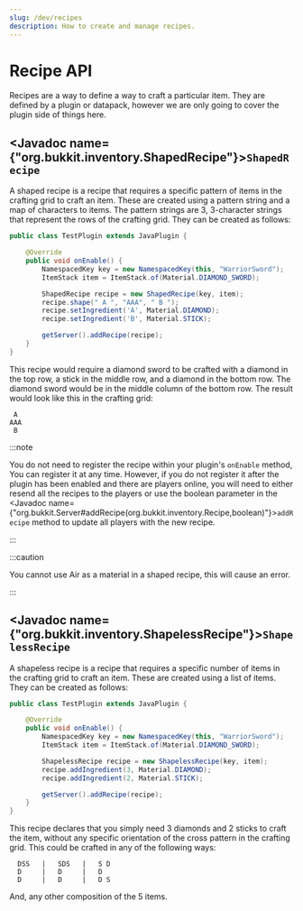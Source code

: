 ```yaml
---
slug: /dev/recipes
description: How to create and manage recipes.
---
```


# Recipe API

Recipes are a way to define a way to craft a particular item. They are defined by a plugin or
datapack, however we are only going to cover the plugin side of things here.

## <Javadoc name={"org.bukkit.inventory.ShapedRecipe"}>`ShapedRecipe`</Javadoc>

A shaped recipe is a recipe that requires a specific pattern of items in the crafting grid to craft an item.
These are created using a pattern string and a map of characters to items. The pattern strings are 3,
3-character strings that represent the rows of the crafting grid. They can be created as follows:

```java title="TestPlugin.java"
public class TestPlugin extends JavaPlugin {

    @Override
    public void onEnable() {
        NamespacedKey key = new NamespacedKey(this, "WarriorSword");
        ItemStack item = ItemStack.of(Material.DIAMOND_SWORD);

        ShapedRecipe recipe = new ShapedRecipe(key, item);
        recipe.shape(" A ", "AAA", " B ");
        recipe.setIngredient('A', Material.DIAMOND);
        recipe.setIngredient('B', Material.STICK);

        getServer().addRecipe(recipe);
    }
}
```

This recipe would require a diamond sword to be crafted with a diamond in the top row, a stick in
the middle row, and a diamond in the bottom row. The diamond sword would be in the middle column of
the bottom row. The result would look like this in the crafting grid:

```
 A
AAA
 B
```

:::note

You do not need to register the recipe within your plugin's `onEnable` method, You can register it
at any time. However, if you do not register it after the plugin has been enabled and there are
players online, you will need to either resend all the recipes to the players or use the boolean
parameter in the <Javadoc name={"org.bukkit.Server#addRecipe(org.bukkit.inventory.Recipe,boolean)"}>`addRecipe`</Javadoc>
method to update all players with the new recipe.

:::

:::caution

You cannot use Air as a material in a shaped recipe, this will cause an error.

:::


## <Javadoc name={"org.bukkit.inventory.ShapelessRecipe"}>`ShapelessRecipe`</Javadoc>

A shapeless recipe is a recipe that requires a specific number of items in the crafting grid to craft an item.
These are created using a list of items. They can be created as follows:

```java title="TestPlugin.java"
public class TestPlugin extends JavaPlugin {

    @Override
    public void onEnable() {
        NamespacedKey key = new NamespacedKey(this, "WarriorSword");
        ItemStack item = ItemStack.of(Material.DIAMOND_SWORD);

        ShapelessRecipe recipe = new ShapelessRecipe(key, item);
        recipe.addIngredient(3, Material.DIAMOND);
        recipe.addIngredient(2, Material.STICK);

        getServer().addRecipe(recipe);
    }
}
```

This recipe declares that you simply need 3 diamonds and 2 sticks to craft the item, without any specific
orientation of the cross pattern in the crafting grid. This could be crafted in any of the following ways:
```
  DSS   |   SDS   |   S D
  D     |   D     |   D
  D     |   D     |   D S
```
And, any other composition of the 5 items.
